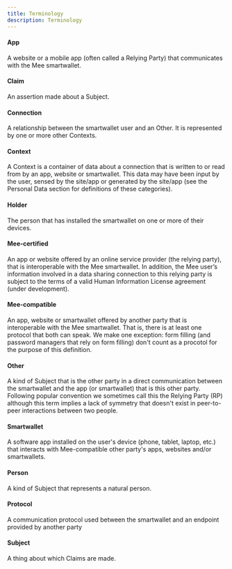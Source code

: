 ```yaml
---
title: Terminology
description: Terminology
---
```

#### App

A website or a mobile app (often called a Relying Party) that communicates with the Mee smartwallet. 

#### Claim

An assertion made about a Subject. 

#### Connection

A relationship between the smartwallet user and an Other. It is represented by one or more other Contexts.

#### Context

A Context is a container of data about a connection that is written to or read from by an app, website or smartwallet. This data may have been input by the user, sensed by the site/app or generated by the site/app (see the Personal Data section for definitions of these categories). 

#### Holder

The person that has installed the smartwallet on one or more of their devices.

#### Mee-certified

An app or website offered by an online service provider (the relying party), that is interoperable with the Mee smartwallet. In addition, the Mee user’s information involved in a data sharing connection to this relying party is subject to the terms of a valid Human Information License agreement (under development).

#### Mee-compatible

An app, website or smartwallet offered by another party that is interoperable with the Mee smartwallet. That is, there is at least one protocol that both can speak. We make one exception: form filling (and password managers that rely on form filling) don't count as a procotol for the purpose of this definition.

#### Other

A kind of Subject that is the other party in a direct communication between the smartwallet and the app (or smartwallet) that is this other party. Following popular convention we sometimes call this the Relying Party (RP) although this term implies a lack of symmetry that doesn't exist in peer-to-peer interactions between two people.

#### Smartwallet

A software app installed on the user's device (phone, tablet, laptop, etc.) that interacts with Mee-compatible other party's apps, websites and/or smartwallets.

#### Person

A kind of Subject that represents a natural person.

#### Protocol

A communication protocol used between the smartwallet and an endpoint provided by another party

#### Subject

A thing about which Claims are made.

